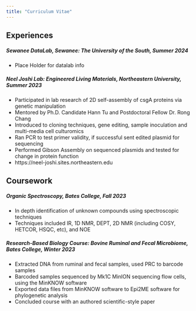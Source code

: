 ```yaml
---
title: "Curriculum Vitae"
---
```


## Experiences

##### Sewanee DataLab, Sewanee: The University of the South, Summer 2024
-	Place Holder for datalab info

##### Neel Joshi Lab: Engineered Living Materials, Northeastern University, Summer 2023 
-	Participated in lab research of 2D self-assembly of csgA proteins via genetic manipulation 
-	Mentored by Ph.D. Candidate Hann Tu and Postdoctoral Fellow Dr. Rong Chang 
-	Introduced to cloning techniques, gene editing, sample inoculation and multi-media cell culturomics  
-	Ran PCR to test primer validity, if successful sent edited plasmid for sequencing 
-	Performed Gibson Assembly on sequenced plasmids and tested for change in protein function 
-	https://neel-joshi.sites.northeastern.edu  
 
 
## Coursework 

##### Organic Spectroscopy, Bates College, Fall 2023 

-	In depth identification of unknown compounds using spectroscopic techniques  
-	Techniques included IR, 1D NMR, DEPT, 2D NMR (including COSY, HETCOR, HSQC, etc), and NOE 

##### Research-Based Biology Course: Bovine Ruminal and Fecal Microbiome, Bates College, Winter 2023 
-	Extracted DNA from ruminal and fecal samples, used PRC to barcode samples  
-	Barcoded samples sequenced by Mk1C MinION sequencing flow cells, using the MinKNOW software  
-	Exported data files from MinKNOW software to Epi2ME software for phylogenetic analysis
-	Concluded course with an authored scientific-style paper 


